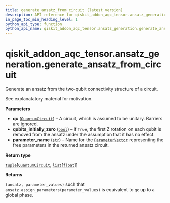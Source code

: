 ```yaml
---
title: generate_ansatz_from_circuit (latest version)
description: API reference for qiskit_addon_aqc_tensor.ansatz_generation.generate_ansatz_from_circuit in the latest version of qiskit-addon-aqc-tensor
in_page_toc_min_heading_level: 1
python_api_type: function
python_api_name: qiskit_addon_aqc_tensor.ansatz_generation.generate_ansatz_from_circuit
---
```


<span id="qiskit-addon-aqc-tensor-ansatz-generation-generate-ansatz-from-circuit" />

# qiskit\_addon\_aqc\_tensor.ansatz\_generation.generate\_ansatz\_from\_circuit

<Function id="qiskit_addon_aqc_tensor.ansatz_generation.generate_ansatz_from_circuit" isDedicatedPage={true} github="https://github.com/Qiskit/qiskit-addon-aqc_tensor/tree/stable/0.1/qiskit_addon_aqc_tensor/ansatz_generation.py#L125-L280" signature="generate_ansatz_from_circuit(qc, /, *, qubits_initially_zero=False, parameter_name='theta')[source]">
  Generate an ansatz from the two-qubit connectivity structure of a circuit.

  See explanatatory material for motivation.

  **Parameters**

  *   **qc** ([`QuantumCircuit`](/api/qiskit/qiskit.circuit.QuantumCircuit "(in Qiskit v1.2)")) – A circuit, which is assumed to be unitary. Barriers are ignored.
  *   **qubits\_initially\_zero** ([`bool`](https://docs.python.org/3/library/functions.html#bool "(in Python v3.13)")) – If `True`, the first Z rotation on each qubit is removed from the ansatz under the assumption that it has no effect.
  *   **parameter\_name** ([`str`](https://docs.python.org/3/library/stdtypes.html#str "(in Python v3.13)")) – Name for the [`ParameterVector`](/api/qiskit/qiskit.circuit.ParameterVector "(in Qiskit v1.2)") representing the free parameters in the returned ansatz circuit.

  **Return type**

  [`tuple`](https://docs.python.org/3/library/stdtypes.html#tuple "(in Python v3.13)")\[[`QuantumCircuit`](/api/qiskit/qiskit.circuit.QuantumCircuit "(in Qiskit v1.2)"), [`list`](https://docs.python.org/3/library/stdtypes.html#list "(in Python v3.13)")\[[`float`](https://docs.python.org/3/library/functions.html#float "(in Python v3.13)")]]

  **Returns**

  `(ansatz, parameter_values)` such that `ansatz.assign_parameters(parameter_values)` is equivalent to `qc` up to a global phase.
</Function>

